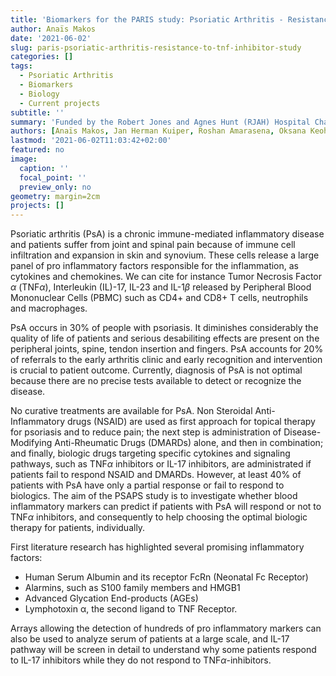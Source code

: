 ```yaml
---
title: 'Biomarkers for the PARIS study: Psoriatic Arthritis - Resistance to TNF Inhibitor Study'
author: Anaïs Makos
date: '2021-06-02'
slug: paris-psoriatic-arthritis-resistance-to-tnf-inhibitor-study
categories: []
tags:
  - Psoriatic Arthritis
  - Biomarkers
  - Biology
  - Current projects
subtitle: ''
summary: 'Funded by the Robert Jones and Agnes Hunt (RJAH) Hospital Charitable Fund.'
authors: [Anaïs Makos, Jan Herman Kuiper, Roshan Amarasena, Oksana Keohe]
lastmod: '2021-06-02T11:03:42+02:00'
featured: no
image:
  caption: ''
  focal_point: ''
  preview_only: no
geometry: margin=2cm
projects: []
---
```

Psoriatic arthritis (PsA) is a chronic immune-mediated inflammatory disease
and patients suffer from joint and spinal pain because of immune cell
infiltration and expansion in skin and synovium. These cells release a large
panel of pro inflammatory factors responsible for the inflammation, as
cytokines and chemokines. We can cite for instance Tumor Necrosis Factor $α$
(TNF$α$), Interleukin (IL)-17, IL-23 and IL-1$β$ released by Peripheral
Blood Mononuclear Cells (PBMC) such as CD4+ and CD8+ T cells, neutrophils and
macrophages.

PsA occurs in 30% of people with psoriasis. It diminishes considerably the
quality of life of patients and serious desabiliting effects are present on
the peripheral joints, spine, tendon insertion and fingers. PsA accounts for
20% of referrals to the early arthritis clinic and early recognition and
intervention is crucial to patient outcome. Currently, diagnosis of PsA is
not optimal because there are no precise tests available to detect or
recognize the disease.

No curative treatments are available for PsA. Non Steroidal Anti-Inflammatory
drugs (NSAID) are used as first approach for topical therapy for psoriasis
and to reduce pain; the next step is administration of Disease-Modifying
Anti-Rheumatic Drugs (DMARDs) alone, and then in combination; and finally,
biologic drugs targeting specific cytokines and signaling pathways, such as
TNF$α$ inhibitors or IL-17 inhibitors, are administrated if patients fail to
respond NSAID and DMARDs. However, at least 40% of patients with PsA have
only a partial response or fail to respond to biologics.
The aim of the PSAPS study is to investigate whether blood inflammatory
markers can predict if patients with PsA will respond or not to TNF$α$
inhibitors, and consequently to help choosing the optimal biologic therapy
for patients, individually.

First literature research has highlighted several promising inflammatory
factors:

- Human Serum Albumin and its receptor FcRn (Neonatal Fc Receptor)
- Alarmins, such as S100 family members and HMGB1
- Advanced Glycation End-products (AGEs)
- Lymphotoxin α, the second ligand to TNF Receptor.

Arrays allowing the detection of hundreds of pro inflammatory markers can
also be used to analyze serum of patients at a large scale, and IL-17 pathway
will be screen in detail to understand why some patients respond to IL-17
inhibitors while they do not respond to TNF$α$-inhibitors.
